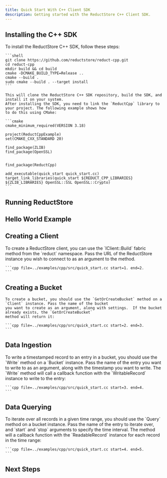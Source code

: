 ```yaml
---
title: Quick Start With C++ Client SDK
description: Getting started with the ReductStore C++ Client SDK.
---
```



<head>
    <link rel="canonical" href="https://www.reduct.store/docs/getting-started/with-cpp"/>
</head>

<Intro language="C++" repository="reduct-cpp"/>

## Installing the C++ SDK

<InstallSdk>
    To install the ReductStore C++ SDK, follow these steps:

    ```shell
    git clone https://github.com/reductstore/reduct-cpp.git
    cd reduct-cpp
    mkdir build && cd build
    cmake -DCMAKE_BUILD_TYPE=Release ..
    cmake --build .
    sudo cmake --build . --target install
    ```

    This will clone the ReductStore C++ SDK repository, build the SDK, and install it on your system.
    After installing the SDK, you need to link the `ReductCpp` library to your project. The following example shows how
    to do this using CMake:

    ```cmake
    cmake_minimum_required(VERSION 3.18)

    project(ReductCppExample)
    set(CMAKE_CXX_STANDARD 20)

    find_package(ZLIB)
    find_package(OpenSSL)


    find_package(ReductCpp)

    add_executable(quick_start quick_start.cc)
    target_link_libraries(quick_start ${REDUCT_CPP_LIBRARIES} ${ZLIB_LIBRARIES} OpenSSL::SSL OpenSSL::Crypto)
    ```
</InstallSdk>

## Running ReductStore

<RunReductStore/>

## Hello World Example

<UsingSdkSection example={QuickStart} language="cpp"/>

## Creating a Client

<CreateClientSection>
    To create a ReductStore client, you can use the `IClient::Build` fabric method from the `reduct` namespace. Pass the URL of the
    ReductStore instance you wish to connect to as an argument to the method.

    ```cpp file=../examples/cpp/src/quick_start.cc start=1. end=2.
    ```
</CreateClientSection>

## Creating a Bucket

<CreateBucketSection>

    To create a bucket, you should use the `GetOrCreateBucket` method on a `Client` instance. Pass the name of the bucket
    you want to create as an argument, along with settings.  If the bucket already exists, the `GetOrCreateBucket`
    method will return it:

    ```cpp file=../examples/cpp/src/quick_start.cc start=2. end=3.
    ```
</CreateBucketSection>

## Data Ingestion

<DataIngestionSection>
    To write a timestamped record to an entry in a bucket, you should use the `Write` method on a `Bucket` instance.
    Pass the name of the entry you want to write to as an argument, along with the timestamp you want to write.
    The `Write` method will call a callback function with the `WritableRecord` instance to write to the entry:

    ```cpp file=../examples/cpp/src/quick_start.cc start=3. end=4.
    ```
</DataIngestionSection>

## Data Querying

<DataQueryingSection>
    To iterate over all records in a given time range, you should use the `Query` method on a bucket instance. Pass the
    name of the entry to iterate over, and `start` and `stop` arguments to specify the time interval. The method will
    a callback function with the `ReadableRecord` instance for each record in the time range:

    ```cpp file=../examples/cpp/src/quick_start.cc start=4. end=5.
    ```
</DataQueryingSection>

## Next Steps

<NextStep/>
